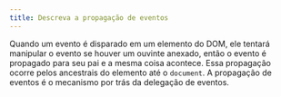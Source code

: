 ```yaml
---
title: Descreva a propagação de eventos
---
```


Quando um evento é disparado em um elemento do DOM, ele tentará manipular o evento se houver um ouvinte anexado, então o evento é propagado para seu pai e a mesma coisa acontece. Essa propagação ocorre pelos ancestrais do elemento até o `document`. A propagação de eventos é o mecanismo por trás da delegação de eventos.
